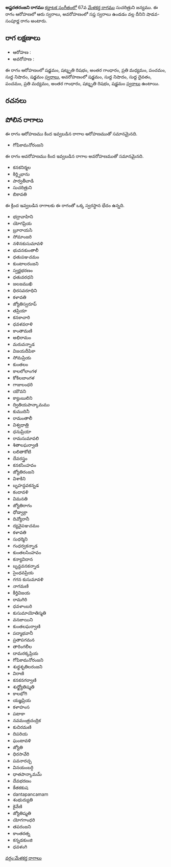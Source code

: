 {{Infobox ragam
	| name          	= అష్టరతరంజని
	| synonym	    	= 
	| mela          	= 
	| chakra        	= 
	| janaka        	= 
	| type          	= శాడవ-సంపూర్ణ
	| arohanam      	= {{svaraC|S|R3|G3|M2|P|N1|S'}} 
	| avarohanam    	= {{svaraC|S'|N1|D1|P|M2|G3|R3|S}}
	| jeeva         	=
	| chhaya        	=
	| nyasa         	=
	| vishesha      	= 
	| equivalent  		= 
}}
{{కర్ణాటక సంగీత రాగాలు}}
'''అష్టరతరంజని రాగము''' [[కర్ణాటక సంగీతం]]లో 67వ [[మేళకర్త రాగము]] సుచరిత్రుని జన్యము.  ఈ రాగం ఆరోహణలో ఆరు స్వరాలు, అవరోహణంలో సప్త స్వరాలు ఉండడం వల్ల దీనిని షాడవ-సంపూర్ణ రాగం అంటారు.


==రాగ లక్షణాలు==


* ఆరోహణ : {{svaraC|S|R3|G3|M2|P|N1|S'}} 
* అవరోహణ : {{svaraC|S'|N1|D1|P|M2|G3|R3|S}}

ఈ రాగం ఆరోహణంలో షడ్జమం, షట్శృతి రిషభం, అంతర గాంధారం, ప్రతి మధ్యమం, పంచమం, సుద్ద నిషాదం, షడ్జమం [[స్వరాలు]], అవరోహణంలో షడ్జమం, సుద్ద నిషాదం, సుద్ద దైవతం, పంచమం, ప్రతి మధ్యమం, అంతర గాంధారం, షట్శృతి రిషభం, షడ్జమం [[స్వరాలు]] ఉంటాయి.

==రచనలు==



==పోలిన రాగాలు==
ఈ రాగం ఆరోహణము కింద ఇవ్వబడిన రాగాల ఆరోహణముతో సమానమైనది.
* గోపికామనోరంజని

ఈ రాగం అవరోహణము కింద ఇవ్వబడిన రాగాల అవరోహణముతో సమానమైనది.
* కనకనిర్మల
* కిర్త్నిభాను
* పార్వతీవాడి
* సుచరిత్రుని
* బికావతి

ఈ క్రింద ఇవ్వబడిన రాగాలకు ఈ రాగంతో ఒక్క స్వరస్థాన భేదం ఉన్నది.
* భద్రావాహిని
* యోగప్రియ
* బ్రూరాయసి
* సోమాంజరి
* నళినకుసుమావళి
* భువనకుంతాలీ
* ధతుపఞచమం
* కుంటాలరంజని
* స్వర్ణభరణం
* ధతువరధని
* జలజముఖి
* ధిరసవరూధిని
* కళావతి
* జ్యోతిస్వరూప్
* తప్రియా
* కనకాచారి
* ధవళవరాళి
* కాంతామణి
* అభిరామం
* మరువన్నాడ
* విజయదీపికా
* సోమప్రియ
* కుంతలం
* కాలలోలాంగళ
* కోకిలబాంగళ
* గాజులంధరి
* యౌవని
* క్యాంబులిని
* ద్వితియపాన్కామము
* కుముదినీ
* రామంతాలీ
* విశ్వధాత్రి
* ధనుప్రియా
* రామసుమావలి
* శితాలఘర్వాణి
* లలితాకోటి
* దేవరస్త్రం
* కనకసింహవం
* జ్యోతిరంజని
* విశాకిని
* బృహన్దవకన్నడ
* కందావళి
* విమనతి
* జ్యోతిరాగం
* ధోడ్వాక్రా
* దివ్యోరానీ
* ద్యవైపఞచమం
* కళావతి
* సుధర్మిని
* గంధర్వకన్నాడ
* కుంతలసింహవం
* కన్యావిదాన
* బృన్దవనకన్నాడ
* సైంధవప్రియ
* గగన కుసుమావళి
* నాగమణి
* కీర్తివిజయ
* రామగిరి
* ధవళాంబరి
* కుసుమాయోతిస్మతి
* వనజాయిని
* కుంతలఘర్వాణి
* పద్మాభవానీ
* ప్రతాపగమన
* తారింగలీల
* దామరక్కప్రియ
* గోపికామనోరంజని
* శుధ్ధశృతిలరంజని
* విరాణి
* కనకనగర్వాణి
* శుధ్జ్యోతిష్మతి
* కాలభోగి
* యజ్ఞప్రియ
* కళాహంస
* పటాకా
* నవమంత్రచంద్రిక
* కుచిరమణి
* దిపరియ
* ఘంటావళి
* జ్యోతి
* ధిరసావేరి
* పవనారచ్చ
* వినయంబర్గి
* ధాతపాన్కామమ్
* దేవభరణం
* కేతకకుష
* dantapancamam
* శంభుద్యుతి
* కైవేణి
* జ్యోతిష్మతి
* యోగగాంధరి
* తపరంజని
* కాంతరత్న
* కన్నడకుంజి
* ధవళంగి



[[వర్గం:మేళకర్త రాగాలు]]